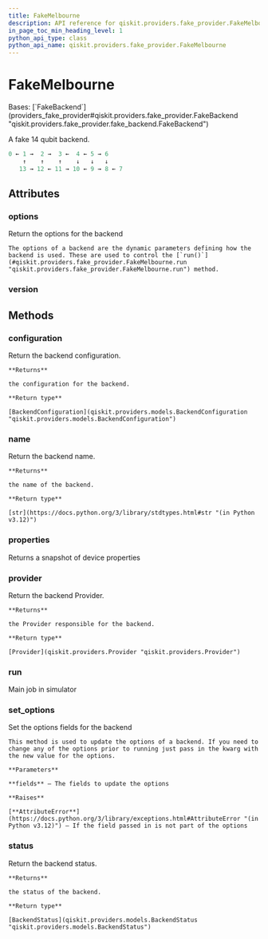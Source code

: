 ```yaml
---
title: FakeMelbourne
description: API reference for qiskit.providers.fake_provider.FakeMelbourne
in_page_toc_min_heading_level: 1
python_api_type: class
python_api_name: qiskit.providers.fake_provider.FakeMelbourne
---
```


# FakeMelbourne

<Class id="qiskit.providers.fake_provider.FakeMelbourne" isDedicatedPage={true} github="https://github.com/qiskit/qiskit/tree/stable/0.45/qiskit/providers/fake_provider/backends/melbourne/fake_melbourne.py" signature="qiskit.providers.fake_provider.FakeMelbourne">
  Bases: [`FakeBackend`](providers_fake_provider#qiskit.providers.fake_provider.FakeBackend "qiskit.providers.fake_provider.fake_backend.FakeBackend")

  A fake 14 qubit backend.

  ```python
  0 ← 1 →  2 →  3 ←  4 ← 5 → 6
      ↑    ↑    ↑    ↓   ↓   ↓
     13 → 12 ← 11 → 10 ← 9 → 8 ← 7
  ```

  ## Attributes

  ### options

  <Attribute id="qiskit.providers.fake_provider.FakeMelbourne.options" name="options">
    Return the options for the backend

    The options of a backend are the dynamic parameters defining how the backend is used. These are used to control the [`run()`](#qiskit.providers.fake_provider.FakeMelbourne.run "qiskit.providers.fake_provider.FakeMelbourne.run") method.
  </Attribute>

  ### version

  <Attribute id="qiskit.providers.fake_provider.FakeMelbourne.version" name="version" attributeValue="1" />

  ## Methods

  ### configuration

  <Function id="qiskit.providers.fake_provider.FakeMelbourne.configuration" name="configuration" signature="configuration()">
    Return the backend configuration.

    **Returns**

    the configuration for the backend.

    **Return type**

    [BackendConfiguration](qiskit.providers.models.BackendConfiguration "qiskit.providers.models.BackendConfiguration")
  </Function>

  ### name

  <Function id="qiskit.providers.fake_provider.FakeMelbourne.name" name="name" signature="name()">
    Return the backend name.

    **Returns**

    the name of the backend.

    **Return type**

    [str](https://docs.python.org/3/library/stdtypes.html#str "(in Python v3.12)")
  </Function>

  ### properties

  <Function id="qiskit.providers.fake_provider.FakeMelbourne.properties" name="properties" signature="properties()">
    Returns a snapshot of device properties
  </Function>

  ### provider

  <Function id="qiskit.providers.fake_provider.FakeMelbourne.provider" name="provider" signature="provider()">
    Return the backend Provider.

    **Returns**

    the Provider responsible for the backend.

    **Return type**

    [Provider](qiskit.providers.Provider "qiskit.providers.Provider")
  </Function>

  ### run

  <Function id="qiskit.providers.fake_provider.FakeMelbourne.run" name="run" signature="run(run_input, **kwargs)">
    Main job in simulator
  </Function>

  ### set\_options

  <Function id="qiskit.providers.fake_provider.FakeMelbourne.set_options" name="set_options" signature="set_options(**fields)">
    Set the options fields for the backend

    This method is used to update the options of a backend. If you need to change any of the options prior to running just pass in the kwarg with the new value for the options.

    **Parameters**

    **fields** – The fields to update the options

    **Raises**

    [**AttributeError**](https://docs.python.org/3/library/exceptions.html#AttributeError "(in Python v3.12)") – If the field passed in is not part of the options
  </Function>

  ### status

  <Function id="qiskit.providers.fake_provider.FakeMelbourne.status" name="status" signature="status()">
    Return the backend status.

    **Returns**

    the status of the backend.

    **Return type**

    [BackendStatus](qiskit.providers.models.BackendStatus "qiskit.providers.models.BackendStatus")
  </Function>
</Class>

